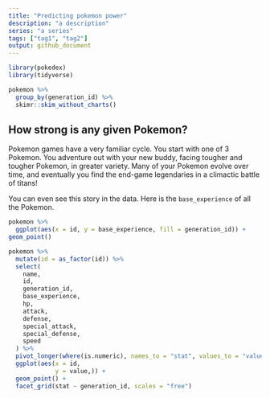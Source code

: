 ```yaml
---
title: "Predicting pokemon power"
description: "a description"
series: "a series"
tags: ["tag1", "tag2"]
output: github_document
---
```


```r
library(pokedex)
library(tidyverse)
```

```r
pokemon %>% 
  group_by(generation_id) %>%
  skimr::skim_without_charts()
```
## How strong is any given Pokemon?

Pokemon games have a very familiar cycle. You start with one of 3 Pokemon. You adventure out with your new buddy, facing tougher and tougher Pokemon, in greater variety. Many of your Pokemon evolve over time, and eventually you find the end-game legendaries in a climactic battle of titans! 

You can even see this story in the data. Here is the `base_experience` of all the Pokemon.

```r
pokemon %>% 
  ggplot(aes(x = id, y = base_experience, fill = generation_id)) +
geom_point()
```



```r
pokemon %>%
  mutate(id = as_factor(id)) %>% 
  select(
    name,
    id,
    generation_id,
    base_experience,
    hp,
    attack,
    defense,
    special_attack,
    special_defense,
    speed
  ) %>%
  pivot_longer(where(is.numeric), names_to = "stat", values_to = "value") %>%
  ggplot(aes(x = id,
             y = value,)) +
  geom_point() +
  facet_grid(stat ~ generation_id, scales = "free")
```


